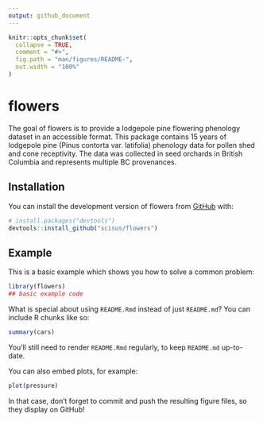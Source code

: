 ```yaml
---
output: github_document
---
```


<!-- README.md is generated from README.Rmd. Please edit that file -->

```r
knitr::opts_chunk$set(
  collapse = TRUE,
  comment = "#>",
  fig.path = "man/figures/README-",
  out.width = "100%"
)
```

# flowers

<!-- badges: start -->
<!-- badges: end -->

The goal of flowers is to provide a lodgepole pine flowering phenology dataset in an accessible format. This package contains 15 years of lodgepole pine (Pinus contorta var. latifolia) phenology data for pollen shed and cone receptivity. The data was collected in seed orchards in British Columbia and represents multiple BC provenances.

## Installation

<!--
You can install the released version of flowers from [CRAN](https://CRAN.R-project.org) with:

``` r
install.packages("flowers")
```
-->

You can install the development version of flowers from [GitHub](https://github.com/) with:

``` r
# install.packages("devtools")
devtools::install_github("scisus/flowers")
```
## Example

This is a basic example which shows you how to solve a common problem:

```r
library(flowers)
## basic example code
```

What is special about using `README.Rmd` instead of just `README.md`? You can include R chunks like so:

```r
summary(cars)
```

You'll still need to render `README.Rmd` regularly, to keep `README.md` up-to-date.

You can also embed plots, for example:

```r
plot(pressure)
```

In that case, don't forget to commit and push the resulting figure files, so they display on GitHub!
